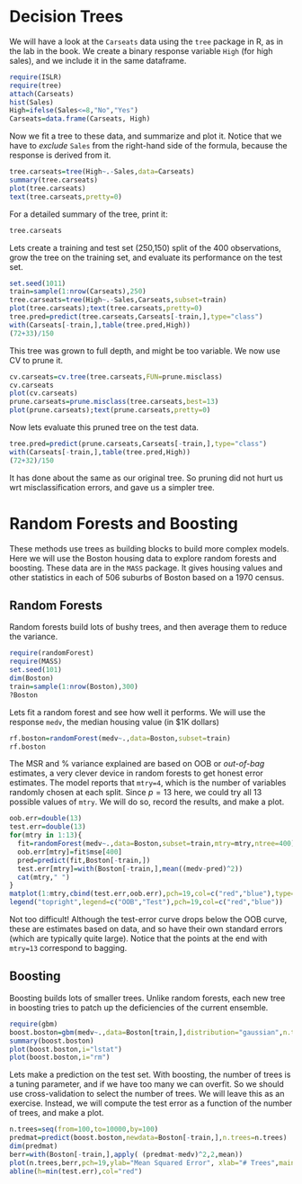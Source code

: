 Decision Trees
========================================================

We will have a look at the `Carseats` data using the `tree` package in R, as in the lab in the book.
We create a binary response variable `High` (for high sales), and we include it in the same dataframe.
```r
require(ISLR)
require(tree)
attach(Carseats)
hist(Sales)
High=ifelse(Sales<=8,"No","Yes")
Carseats=data.frame(Carseats, High)
```
Now we fit a tree to these data, and summarize and plot it. Notice that we have to _exclude_ `Sales` from the right-hand side of the formula, because the response is derived from it.
```r
tree.carseats=tree(High~.-Sales,data=Carseats)
summary(tree.carseats)
plot(tree.carseats)
text(tree.carseats,pretty=0)
```
For a detailed summary of the tree, print it:
```r
tree.carseats
```
Lets create a training and test set (250,150) split of the 400 observations, grow the tree on the training set, and evaluate its performance on the test set.
```r
set.seed(1011)
train=sample(1:nrow(Carseats),250)
tree.carseats=tree(High~.-Sales,Carseats,subset=train)
plot(tree.carseats);text(tree.carseats,pretty=0)
tree.pred=predict(tree.carseats,Carseats[-train,],type="class")
with(Carseats[-train,],table(tree.pred,High))
(72+33)/150
```
This tree was grown to full depth, and might be too variable. We now use CV to prune it.
```r
cv.carseats=cv.tree(tree.carseats,FUN=prune.misclass)
cv.carseats
plot(cv.carseats)
prune.carseats=prune.misclass(tree.carseats,best=13)
plot(prune.carseats);text(prune.carseats,pretty=0)
```
Now lets evaluate this pruned tree on the test data.
```r
tree.pred=predict(prune.carseats,Carseats[-train,],type="class")
with(Carseats[-train,],table(tree.pred,High))
(72+32)/150
```
It has done about the same as our original tree. So pruning did not hurt us wrt misclassification errors, and gave us a simpler tree.

Random Forests and Boosting
============================

These methods use trees as building blocks to build more complex models. Here we will use the Boston housing data to explore random forests and boosting. These data are in the `MASS` package.
It gives housing values and other statistics in each of 506 suburbs of Boston based on a 1970 census.

Random Forests
--------------
Random forests build lots of bushy trees, and then average them to reduce the variance.

```r
require(randomForest)
require(MASS)
set.seed(101)
dim(Boston)
train=sample(1:nrow(Boston),300)
?Boston
```
Lets fit a random forest and see how well it performs. We will use the response `medv`, the median housing value (in \$1K dollars)

```r
rf.boston=randomForest(medv~.,data=Boston,subset=train)
rf.boston
```
The MSR and % variance explained are based on OOB  or _out-of-bag_ estimates, a very clever device in random forests to get honest error estimates. The model reports that `mtry=4`, which is the number of variables randomly chosen at each split. Since $p=13$ here, we could try all 13 possible values of `mtry`. We will do so, record the results, and make a plot.

```r
oob.err=double(13)
test.err=double(13)
for(mtry in 1:13){
  fit=randomForest(medv~.,data=Boston,subset=train,mtry=mtry,ntree=400)
  oob.err[mtry]=fit$mse[400]
  pred=predict(fit,Boston[-train,])
  test.err[mtry]=with(Boston[-train,],mean((medv-pred)^2))
  cat(mtry," ")
}
matplot(1:mtry,cbind(test.err,oob.err),pch=19,col=c("red","blue"),type="b",ylab="Mean Squared Error")
legend("topright",legend=c("OOB","Test"),pch=19,col=c("red","blue"))
```

Not too difficult! Although the test-error curve drops below the OOB curve, these are estimates based on data, and so have their own standard errors (which are typically quite large). Notice that the points at the end with `mtry=13` correspond to bagging.

Boosting
--------
Boosting builds lots of smaller trees. Unlike random forests, each new tree in boosting tries to patch up the deficiencies of the current ensemble.
```r
require(gbm)
boost.boston=gbm(medv~.,data=Boston[train,],distribution="gaussian",n.trees=10000,shrinkage=0.01,interaction.depth=4)
summary(boost.boston)
plot(boost.boston,i="lstat")
plot(boost.boston,i="rm")
```
Lets make a prediction on the test set. With boosting, the number of trees is a tuning parameter, and if we have too many we can overfit. So we should use cross-validation to select the number of trees. We will leave this as an exercise. Instead, we will compute the test error as a function of the number of trees, and make a plot.

```r
n.trees=seq(from=100,to=10000,by=100)
predmat=predict(boost.boston,newdata=Boston[-train,],n.trees=n.trees)
dim(predmat)
berr=with(Boston[-train,],apply( (predmat-medv)^2,2,mean))
plot(n.trees,berr,pch=19,ylab="Mean Squared Error", xlab="# Trees",main="Boosting Test Error")
abline(h=min(test.err),col="red")
```
